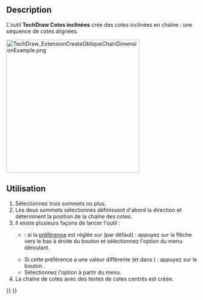 <languages/>

{{Docnav/fr
|[[TechDraw_ExtensionCreateVertChainDimension/fr|Cotes verticales]]
|[[TechDraw_ExtensionCreateHorizCoordDimension/fr|Cotes parallèles horizontales]]
|[[TechDraw_Workbench/fr|Atelier TechDraw]]
|IconL=TechDraw_ExtensionCreateVertChainDimension.svg
|IconR=TechDraw_ExtensionCreateHorizCoordDimension.svg
|IconC=Workbench_TechDraw.svg
}}

{{GuiCommand/fr
|Name=TechDraw ExtensionCreateObliqueChainDimension
|Name/fr=TechDraw Cotes inclinées
|MenuLocation=TechDraw → Extensions : cotes → Cotes inclinées
|Workbenches=[[TechDraw_Workbench/fr|TechDraw]]
|Shortcut=
|Version=0.20
|SeeAlso=[[TechDraw_ExtensionCreateHorizChainDimension/fr|TechDraw Cotes horizontales]], [[TechDraw_ExtensionCreateVertChainDimension/fr|TechDraw Cotes verticales]], 
}}

==Description==

L'outil '''TechDraw Cotes inclinées''' crée des cotes inclinées en chaîne : une séquence de cotes alignées.

[[Image:TechDraw_ExtensionCreateObliqueChainDimensionExample.png|350px]]
{{Caption|A droite, les cotes créées}}

<span id="Usage"></span>
==Utilisation==

# Sélectionnez trois sommets ou plus.
# Les deux sommets sélectionnés définissent d'abord la direction et déterminent la position de la chaîne des cotes.
# Il existe plusieurs façons de lancer l'outil :
#* {{Version/fr|1.0}} : si la [[TechDraw_Preferences/fr#Cotes|préférence]] {{MenuCommand|Outils de cotation}} est réglée sur {{Value|Outil unique}} (par défaut) : appuyez sur la flèche vers le bas à droite du bouton {{Button|[[Image:TechDraw_Dimension.svg||x16px]][[Image:Toolbar_flyout_arrow.svg|x16px]]}} et sélectionnez l'option {{MenuCommand|[[Image:TechDraw_ExtensionCreateHorizChainDimension.svg|16px]] Cotes horizontales}} du menu déroulant.
#* Si cette préférence a une valeur différente (et dans {{VersionMinus/fr|0.21}}) : appuyez sur le bouton {{Button|[[Image:TechDraw_ExtensionCreateObliqueChainDimension.svg|16px]] [[TechDraw_ExtensionCreateObliqueChainDimension/fr|Cotes inclinées]]}}.
#* Sélectionnez l'option {{MenuCommand|TechDraw → Extensions : cotes → [[Image:TechDraw_ExtensionCreateObliqueChainDimension.svg|16px]] Cotes inclinées}} à partir du menu.
# La chaîne de cotes avec des textes de cotes centrés est créée.


{{Docnav/fr
|[[TechDraw_ExtensionCreateVertChainDimension/fr|Cotes verticales]]
|[[TechDraw_ExtensionCreateHorizCoordDimension/fr|Cotes parallèles horizontales]]
|[[TechDraw_Workbench/fr|Atelier TechDraw]]
|IconL=TechDraw_ExtensionCreateVertChainDimension.svg
|IconR=TechDraw_ExtensionCreateHorizCoordDimension.svg
|IconC=Workbench_TechDraw.svg
}}

{{TechDraw_Tools_navi{{#translation:}}}}
{{Userdocnavi{{#translation:}}}}